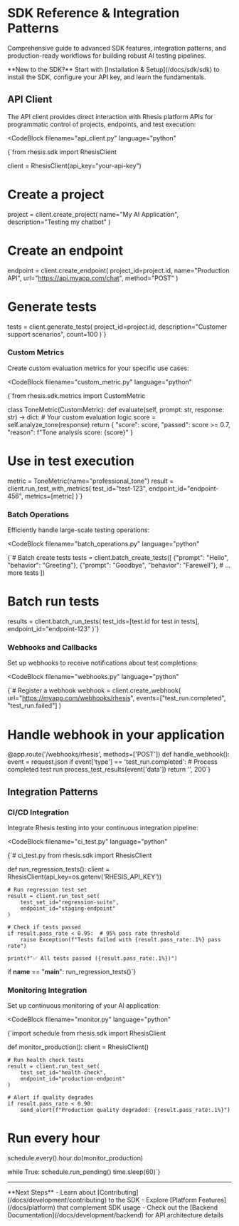 
# SDK Reference & Integration Patterns

Comprehensive guide to advanced SDK features, integration patterns, and production-ready workflows for building robust AI testing pipelines.

<Callout type="info">
  **New to the SDK?** Start with [Installation & Setup](/docs/sdk/sdk) to install the SDK, configure your API key, and learn the fundamentals.
</Callout>

## API Client

The API client provides direct interaction with Rhesis platform APIs for programmatic control of projects, endpoints, and test execution:

<CodeBlock
  filename="api_client.py"
  language="python"
>
{`from rhesis.sdk import RhesisClient

client = RhesisClient(api_key="your-api-key")

# Create a project
project = client.create_project(
    name="My AI Application",
    description="Testing my chatbot"
)

# Create an endpoint
endpoint = client.create_endpoint(
    project_id=project.id,
    name="Production API",
    url="https://api.myapp.com/chat",
    method="POST"
)

# Generate tests
tests = client.generate_tests(
    project_id=project.id,
    description="Customer support scenarios",
    count=100
)`}
</CodeBlock>

### Custom Metrics

Create custom evaluation metrics for your specific use cases:

<CodeBlock
  filename="custom_metric.py"
  language="python"
>
{`from rhesis.sdk.metrics import CustomMetric

class ToneMetric(CustomMetric):
    def evaluate(self, prompt: str, response: str) -> dict:
        # Your custom evaluation logic
        score = self.analyze_tone(response)
        return {
            "score": score,
            "passed": score >= 0.7,
            "reason": f"Tone analysis score: {score}"
        }

# Use in test execution
metric = ToneMetric(name="professional_tone")
result = client.run_test_with_metrics(
    test_id="test-123",
    endpoint_id="endpoint-456",
    metrics=[metric]
)`}
</CodeBlock>

### Batch Operations

Efficiently handle large-scale testing operations:

<CodeBlock
  filename="batch_operations.py"
  language="python"
>
{`# Batch create tests
tests = client.batch_create_tests([
    {"prompt": "Hello", "behavior": "Greeting"},
    {"prompt": "Goodbye", "behavior": "Farewell"},
    # ... more tests
])

# Batch run tests
results = client.batch_run_tests(
    test_ids=[test.id for test in tests],
    endpoint_id="endpoint-123"
)`}
</CodeBlock>

### Webhooks and Callbacks

Set up webhooks to receive notifications about test completions:

<CodeBlock
  filename="webhooks.py"
  language="python"
>
{`# Register a webhook
webhook = client.create_webhook(
    url="https://myapp.com/webhooks/rhesis",
    events=["test_run.completed", "test_run.failed"]
)

# Handle webhook in your application
@app.route('/webhooks/rhesis', methods=['POST'])
def handle_webhook():
    event = request.json
    if event['type'] == 'test_run.completed':
        # Process completed test run
        process_test_results(event['data'])
    return '', 200`}
</CodeBlock>

## Integration Patterns

### CI/CD Integration

Integrate Rhesis testing into your continuous integration pipeline:

<CodeBlock
  filename="ci_test.py"
  language="python"
>
{`# ci_test.py
from rhesis.sdk import RhesisClient

def run_regression_tests():
    client = RhesisClient(api_key=os.getenv('RHESIS_API_KEY'))

    # Run regression test set
    result = client.run_test_set(
        test_set_id="regression-suite",
        endpoint_id="staging-endpoint"
    )

    # Check if tests passed
    if result.pass_rate < 0.95:  # 95% pass rate threshold
        raise Exception(f"Tests failed with {result.pass_rate:.1%} pass rate")

    print(f"✅ All tests passed ({result.pass_rate:.1%})")

if __name__ == "__main__":
    run_regression_tests()`}
</CodeBlock>

### Monitoring Integration

Set up continuous monitoring of your AI application:

<CodeBlock
  filename="monitor.py"
  language="python"
>
{`import schedule
from rhesis.sdk import RhesisClient

def monitor_production():
    client = RhesisClient()

    # Run health check tests
    result = client.run_test_set(
        test_set_id="health-check",
        endpoint_id="production-endpoint"
    )

    # Alert if quality degrades
    if result.pass_rate < 0.90:
        send_alert(f"Production quality degraded: {result.pass_rate:.1%}")

# Run every hour
schedule.every().hour.do(monitor_production)

while True:
    schedule.run_pending()
    time.sleep(60)`}
</CodeBlock>

---

<Callout type="default">
  **Next Steps** - Learn about [Contributing](/docs/development/contributing) to the SDK - Explore
  [Platform Features](/docs/platform) that complement SDK usage - Check out the [Backend
  Documentation](/docs/development/backend) for API architecture details
</Callout>
